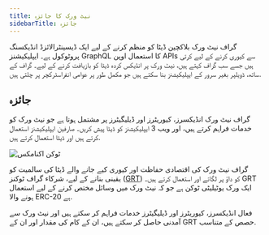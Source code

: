 ```yaml
---
title: نیٹ ورک کا جائزہ
sidebarTitle: جائزہ
---
```


گراف نیٹ ورک بلاکچین ڈیٹا کو منظم کرنے کے لیے ایک ڈیسینٹرالائزڈ انڈیکسنگ پروٹوکول ہے۔ ایپلیکیشنز GraphQL کا استعمال اوپن APIs سے کیوری کرنے کے لیے کرتی ہیں جسے سب گراف کہتے ہیں، نیٹ ورک پر انڈیکس کردہ ڈیٹا کو بازیافت کرنے کے لیے۔ گراف کے ساتھ، ڈویلپر بغیر سرور کے ایپلیکیشنز بنا سکتے ہیں جو مکمل طور پر عوامی انفراسٹرکچر پر چلتی ہیں.

## جائزہ

گراف نیٹ ورک انڈیکسرز، کیوریٹرز اور ڈیلیگیٹرز پر مشتمل ہوتا ہے جو نیٹ ورک کو خدمات فراہم کرتے ہیں، اور ویب 3 ایپلیکیشنز کو ڈیٹا پیش کریں۔ صارفین ایپلیکیشنز استعمال کرتے ہیں اور ڈیٹا استعمال کرتے ہیں.

![ٹوکن اکنامکس](/img/Network-roles@2x.png)

گراف نیٹ ورک کی اقتصادی حفاظت اور کیوری کیے جانے والے ڈیٹا کی سالمیت کو یقینی بنانے کے لیے، شرکاء گراف ٹوکنز ([GRT](/tokenomics)) کو داؤ پر لگاتے اور استعمال کرتے ہیں۔ GRT ایک ورک یوٹیلیٹی ٹوکن ہے جو کہ نیٹ ورک میں وسائل مختص کرنے کے لیے استعمال ہونے والا ERC-20 ہے.

فعال انڈیکسرز، کیوریٹرز اور ڈیلیگیٹرز خدمات فراہم کر سکتے ہیں اور نیٹ ورک سے آمدنی حاصل کر سکتے ہیں، ان کے کام کی مقدار اور ان کے GRT حصص کے متناسب.

